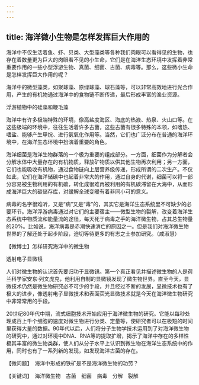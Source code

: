 ```yaml
---
---
---
```

title: 海洋微小生物是怎样发挥巨大作用的
---




海洋中不仅生活着鱼、虾、贝类、大型藻类等各种我们肉眼可以看得见的生物，也存在着数量更为巨大的肉眼看不见的小生命，它们是在海洋生态环境中发挥着非常重要作用的一些小型浮游生物、真菌、细菌、古菌、病毒等。那么，这些微小生命是怎样发挥巨大作用的呢？

海洋中的微型藻类，如聚球藻、原绿球藻、球石藻等，可以非常高效地进行光合作用，产生的有机物通过海洋中的食物链不断传递，最后形成丰富的渔业资源。

浮游植物中的硅藻和鞭毛藻



海洋中有许多极端特殊的环境，像高盐度海区、海底的热液、热泉、火山口等。在这些极端的环境中，往往生活着许多古菌，这些古菌有很多特殊的本领，如嗜热、嗜盐、能够产生甲烷、进行氨氧化作用等。当然，它们也广泛分布在普通的海洋环境中，在海洋生态环境中扮演着重要的角色。

海洋细菌是海洋生物群落的一个极为重要的组成部分。一方面，细菌作为分解者会分解水体中大量存在的有机物质，释放矿物质以供其他生物再次利用；另一方面，它们也能吸收有机物，通过食物链向上层营养级传递，形成所谓的二次生产。不仅如此，它们在海洋储碳中也起着非常大的作用，通过自身的代谢，细菌可以将一部分容易被生物利用的有机碳，转化成很难再被利用的有机碳滞留在大海中，从而形成海洋巨大的碳储存库，对缓解全球变暖有着非同小可的意义。

病毒的名字很难听，又是“病”又是“毒”的，其实它是海洋生态系统里不可缺少的必要环节。海洋浮游病毒通过对它们的主要宿主——微型生物的裂解，改变着海洋生态系统中物质流和能量流的途径，每天死于病毒之手的海洋微生物，占其总生物量的20%。比如说，海洋病毒是赤潮快速消亡的原因之一。但是我们对海洋微生物世界的了解还处于起步阶段，迫切等待更多的有志之士参加研究。（咸淑慧）





【微博士】怎样研究海洋中的微生物

透射电子显微镜



人们对微生物的认识首先要归功于显微镜。第一个真正看见并描述微生物的人是荷兰科学家安东·列文虎克，他利用自制的显微镜发现了微生物世界。直至今天，显微技术仍然是微生物研究必不可少的手段，并且经过不断的发展，显微技术也有了极大的进步，像透射电子显微技术和表面荧光显微技术就是今天在海洋微生物研究中非常常用的手段。

20世纪80年代中期，流式细胞技术开始应用于海洋微生物的研究。它能以每秒处理成百上千个细胞的速度对微生物进行分类、定量等，使研究者可以在极短的时间里获得大量的数据。90年代以后，人们将分子生物学技术运用到了对海洋微生物的研究中，通过对环境中DNA、RNA等的提取扩增，揭示了海洋中存在的多样性极其丰富的微生物类群，使人们从分子水平上认识到微生物在海洋生态系统中的作用，同时也有了一系列新的发现，如发现海洋古菌的存在。

【微问题】　海洋中形成的铁矿是不是海洋微生物的功劳？

【关键词】　海洋微生物　古菌　细菌　病毒　分解　裂解